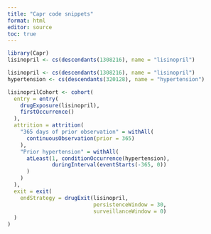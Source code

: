 ```yaml
---
title: "Capr code snippets"
format: html
editor: source
toc: true
---
```


```r
library(Capr)
lisinopril <- cs(descendants(1308216), name = "lisinopril")
```


```r
lisinopril <- cs(descendants(1308216), name = "lisinopril")
hypertension <- cs(descendants(320128), name = "hypertension")

lisinoprilCohort <- cohort(
  entry = entry(
    drugExposure(lisinopril),
    firstOccurrence()
  ),
  attrition = attrition(
    "365 days of prior observation" = withAll(
      continuousObservation(prior = 365)
    ),
    "Prior hypertension" = withAll(
      atLeast(1, conditionOccurrence(hypertension),
              duringInterval(eventStarts(-365, 0))
      )
    )
  ),
  exit = exit(
    endStrategy = drugExit(lisinopril,
                           persistenceWindow = 30,
                           surveillanceWindow = 0)
  )
)
```
